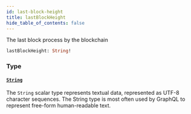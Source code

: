 ```yaml
---
id: last-block-height
title: lastBlockHeight
hide_table_of_contents: false
---
```



The last block process by the blockchain

```graphql
lastBlockHeight: String!
```


### Type

#### [`String`](/docs/testnet/graphql/scalars/string)

The `String` scalar type represents textual data, represented as UTF-8 character sequences. The String type is most often used by GraphQL to represent free-form human-readable text.




